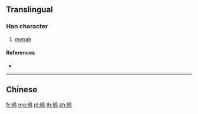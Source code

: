 {{character info/new}}
{{also|鴝}}
==Translingual==

===Han character===
{{Han char|rn=196|rad=鸟|as=05|sn=10|four=|canj=PRPYM}}

# [[mynah]]

====References====
* {{Han ref|kx=1505.141|hdz=74625.060|uh=9E32|ud=40498}}

----

==Chinese==
{{zh-see|鴝}}

[[fr:鸲]]
[[mg:鸲]]
[[pl:鸲]]
[[th:鸲]]
[[zh:鸲]]